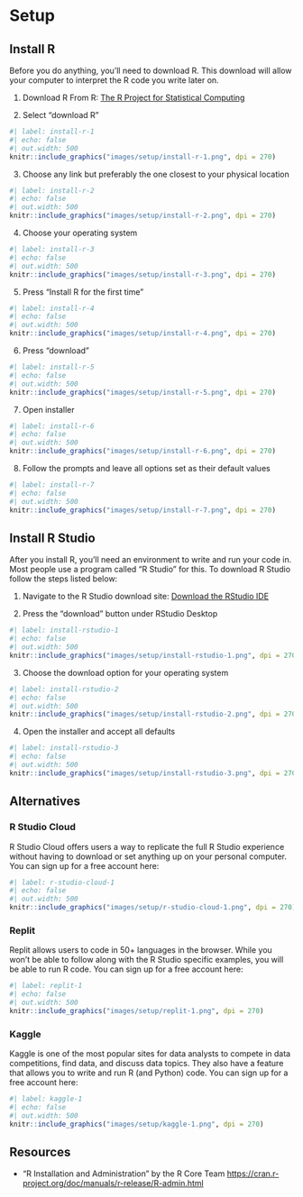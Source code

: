 # Setup

## Install R

Before you do anything, you'll need to download R. This download will allow your computer to interpret the R code you write later on.

1. Download R From R: [The R Project for Statistical Computing](https://www.r-project.org/)

2. Select "download R"

```r
#| label: install-r-1
#| echo: false
#| out.width: 500
knitr::include_graphics("images/setup/install-r-1.png", dpi = 270)
```

3. Choose any link but preferably the one closest to your physical location

```r
#| label: install-r-2
#| echo: false
#| out.width: 500
knitr::include_graphics("images/setup/install-r-2.png", dpi = 270)
```

4. Choose your operating system

```r
#| label: install-r-3
#| echo: false
#| out.width: 500
knitr::include_graphics("images/setup/install-r-3.png", dpi = 270)
```

5. Press "Install R for the first time"

```r
#| label: install-r-4
#| echo: false
#| out.width: 500
knitr::include_graphics("images/setup/install-r-4.png", dpi = 270)
```

6. Press "download"

```r
#| label: install-r-5
#| echo: false
#| out.width: 500
knitr::include_graphics("images/setup/install-r-5.png", dpi = 270)
```

7. Open installer

```r
#| label: install-r-6
#| echo: false
#| out.width: 500
knitr::include_graphics("images/setup/install-r-6.png", dpi = 270)
```

8. Follow the prompts and leave all options set as their default values

```r
#| label: install-r-7
#| echo: false
#| out.width: 500
knitr::include_graphics("images/setup/install-r-7.png", dpi = 270)
```

## Install R Studio

After you install R, you'll need an environment to write and run your code in. Most people use a program called "R Studio" for this. To download R Studio follow the steps listed below:

1. Navigate to the R Studio download site: [Download the RStudio IDE](https://www.rstudio.com/products/rstudio/download/) 

2. Press the "download" button under RStudio Desktop

```r
#| label: install-rstudio-1
#| echo: false
#| out.width: 500
knitr::include_graphics("images/setup/install-rstudio-1.png", dpi = 270)
```

3. Choose the download option for your operating system

```r
#| label: install-rstudio-2
#| echo: false
#| out.width: 500
knitr::include_graphics("images/setup/install-rstudio-2.png", dpi = 270)
```

4. Open the installer and accept all defaults

```r
#| label: install-rstudio-3
#| echo: false
#| out.width: 500
knitr::include_graphics("images/setup/install-rstudio-3.png", dpi = 270)
```

## Alternatives

### R Studio Cloud

R Studio Cloud offers users a way to replicate the full R Studio experience without having to download or set anything up on your personal computer. You can sign up for a free account here: [](https://rstudio.cloud/)

```r
#| label: r-studio-cloud-1
#| echo: false
#| out.width: 500
knitr::include_graphics("images/setup/r-studio-cloud-1.png", dpi = 270)
```

### Replit

Replit allows users to code in 50+ languages in the browser. While you won't be able to follow along with the R Studio specific examples, you will be able to run R code. You can sign up for a free account here: [](https://replit.com/)

```r
#| label: replit-1
#| echo: false
#| out.width: 500
knitr::include_graphics("images/setup/replit-1.png", dpi = 270)
```

### Kaggle

Kaggle is one of the most popular sites for data analysts to compete in data competitions, find data, and discuss data topics. They also have a feature that allows you to write and run R (and Python) code. You can sign up for a free account here: [](https://www.kaggle.com/)

```r
#| label: kaggle-1
#| echo: false
#| out.width: 500
knitr::include_graphics("images/setup/kaggle-1.png", dpi = 270)
```

## Resources

- "R Installation and Administration" by the R Core Team <https://cran.r-project.org/doc/manuals/r-release/R-admin.html>